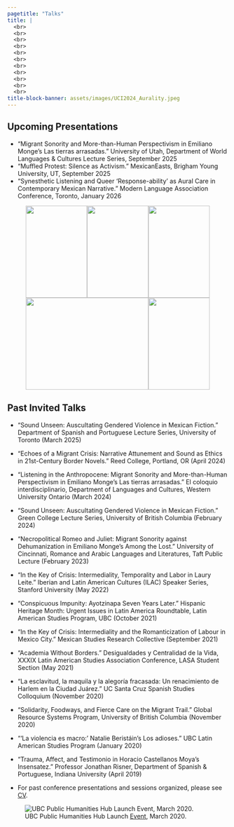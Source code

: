 ```yaml
---
pagetitle: "Talks" 
title: |
  <br>
  <br>
  <br>
  <br>
  <br>
  <br>
  <br>
  <br>
  <br>
  <br>
  <br>
title-block-banner: assets/images/UCI2024_Aurality.jpeg
---
```


## Upcoming Presentations
* “Migrant Sonority and More-than-Human Perspectivism in Emiliano Monge’s Las
tierras arrasadas.” University of Utah, Department of World Languages & Cultures
Lecture Series, September 2025
* “Muffled Protest: Silence as Activism.” MexicanEasts, Brigham Young University, UT, September 2025
* “Synesthetic Listening and Queer ‘Response-ability’ as Aural Care in
Contemporary Mexican Narrative.” Modern Language Association Conference,
Toronto, January 2026



::: {.column-page-left}
::: {style="text-align: center;"}
![](assets/images/Talks_Stanford2022.png){width=140 height=210}![](assets/images/Talks_UCinn_Necropolitical-R&J.jpg){width=140 height=210}![](assets/images/Talks_UCSC_Alegoria-fracasada.jpg){width=140 height=210}![](assets/images/Talks_LAS-Ayotzinapa2021-orig.png){width=280 height=210}![](assets/images/Talks_MSRC_Job-Market.png){width=140 height=210}
:::
:::

## Past Invited Talks
* “Sound Unseen: Auscultating Gendered Violence in Mexican Fiction.” Department
of Spanish and Portuguese Lecture Series, University of Toronto (March 2025)
* “Echoes of a Migrant Crisis: Narrative Attunement and Sound as Ethics in 21st-Century Border Novels.” Reed College, Portland, OR (April 2024)
* “Listening in the Anthropocene: Migrant Sonority and More-than-Human Perspectivism in Emiliano Monge’s Las tierras arrasadas.” El coloquio interdisciplinario, Department of Languages and Cultures, Western University Ontario (March 2024)
* “Sound Unseen: Auscultating Gendered Violence in Mexican Fiction.” Green College Lecture Series, University of British Columbia (February 2024)
* “Necropolitical Romeo and Juliet: Migrant Sonority against Dehumanization in Emiliano Monge’s Among the Lost.” University of Cincinnati, Romance and Arabic Languages and Literatures, Taft Public Lecture (February 2023)
* "In the Key of Crisis: Intermediality, Temporality and Labor in Laury Leite." Iberian and Latin American Cultures (ILAC) Speaker Series, Stanford University (May 2022)
* “Conspicuous Impunity: Ayotzinapa Seven Years Later.” Hispanic Heritage Month: Urgent Issues in Latin America Roundtable, Latin American Studies Program, UBC (October 2021)
* “In the Key of Crisis: Intermediality and the Romanticization of Labour in Mexico City.” Mexican Studies Research Collective (September 2021)
* “Academia Without Borders.” Desigualdades y Centralidad de la Vida, XXXIX Latin American Studies Association Conference, LASA Student Section (May 2021)
* "La esclavitud, la maquila y la alegoría fracasada: Un renacimiento de Harlem en la Ciudad Juárez.” UC Santa Cruz Spanish Studies Colloquium (November 2020)
* “Solidarity, Foodways, and Fierce Care on the Migrant Trail.” Global Resource Systems Program, University of British Columbia (November 2020)
* “‘La violencia es macro:’ Natalie Beristáin’s Los adioses.” UBC Latin American Studies Program (January 2020)
* “Trauma, Affect, and Testimonio in Horacio Castellanos Moya’s Insensatez.” Professor Jonathan Risner, Department of Spanish & Portuguese, Indiana University (April 2019)


* For past conference presentations and sessions organized, please see [CV](/assets/research/CV_TamaraMitchell.pdf).


::: {.column-page-left}

![UBC Public Humanities Hub Launch [Event](https://www.arts.ubc.ca/news/ubc-public-humanities-hub-launches-to-help-scholars-share-expertise-on-urgent-societal-issues/), March 2020.](assets/images/PHHLuncheon_March2020.jpg)

:::
